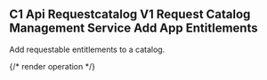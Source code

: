 ## C1 Api Requestcatalog V1 Request Catalog Management Service Add App Entitlements

Add requestable entitlements to a catalog.

{/* render operation */}
